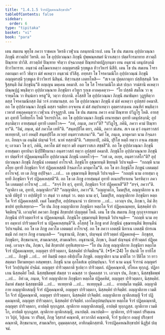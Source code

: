 ```yaml
---
title: "1.4.1.5 จีวรปฏิคฺคหณสิกฺขาปท"
tableOfContents: false
sidebar:
  order: 6
type: "tipitaka"
basket: "vi"
book: "para"
---
```



<DynamicBreadcrumb />

<Division number="508" book="para">

<Paragraph number="1956" book="para">
เตน สมเยน พุทฺโธ ภควา ราชคเห วิหรติ เวฬุวเน กลนฺทกนิวาเป. เตน โข ปน สมเยน อุปฺปลวณฺณา ภิกฺขุนี สาวตฺถิยํ วิหรติ. อถ โข อุปฺปลวณฺณา ภิกฺขุนี ปุพฺพณฺหสมยํ นิวาเสตฺวา ปตฺตจีวรมาทาย สาวตฺถึ ปิณฺฑาย ปาวิสิ. สาวตฺถิยํ ปิณฺฑาย จริตฺวา ปจฺฉาภตฺตํ ปิณฺฑปาตปฏิกฺกนฺตา เยน อนฺธวนํ เตนุปสงฺกมิ ทิวาวิหาราย. อนฺธวนํ อชฺโฌคาเหตฺวา อญฺญตรสฺมึ รุกฺขมูเล ทิวาวิหารํ นิสีทิ. เตน โข ปน สมเยน โจรา กตกมฺมา คาวึ วธิตฺวา มํสํ คเหตฺวา อนฺธวนํ ปวิสึสุ. อทฺทสา โข โจรคามณิโก อุปฺปลวณฺณํ ภิกฺขุนึ อญฺญตรสฺมึ รุกฺขมูเล ทิวาวิหารํ นิสินฺนํ. ทิสฺวานสฺส เอตทโหสิ—  “สเจ เม ปุตฺตภาตุกา ปสฺสิสฺสนฺติ วิเหฐิสฺสนฺติ อิมํ ภิกฺขุนินฺ”ติ อญฺเญน มคฺเคน อคมาสิ. อถ โข โส โจรคามณิโก มํเส ปกฺเก วรมํสานิ คเหตฺวา ปณฺณปุฏํ พนฺธิตฺวา อุปฺปลวณฺณาย ภิกฺขุนิยา อวิทูเร รุกฺเข อาลคฺเคตฺวา—  “โย ปสฺสติ สมโณ วา พฺราหฺมโณ วา ทินฺนํเยว หรตู”ติ, วตฺวา ปกฺกามิ. อโสฺสสิ โข อุปฺปลวณฺณา ภิกฺขุนี สมาธิมฺหา วุฏฺฐหิตฺวา ตสฺส โจรคามณิกสฺส อิมํ วาจํ ภาสมานสฺส. อถ โข อุปฺปลวณฺณา ภิกฺขุนี ตํ มํสํ คเหตฺวา อุปสฺสยํ อคมาสิ. อถ โข อุปฺปลวณฺณา ภิกฺขุนี ตสฺสา รตฺติยา อจฺจเยน ตํ มํสํ สมฺปาเทตฺวา อุตฺตราสงฺเคน ภณฺฑิกํ พนฺธิตฺวา เวหาสํ อพฺภุคฺคนฺตฺวา เวฬุวเน ปจฺจุฏฺฐาสิ.
</Paragraph>

<Paragraph number="1957" book="para">
เตน โข ปน สมเยน ภควา คามํ ปิณฺฑาย ปวิฏฺโฐ โหติ. อายสฺมา อุทายี โอหิยฺยโก โหติ วิหารปาโล. อถ โข อุปฺปลวณฺณา ภิกฺขุนี เยนายสฺมา อุทายี เตนุปสงฺกมิ; อุปสงฺกมิตฺวา อายสฺมนฺตํ อุทายึ เอตทโวจ—  “กหํ, ภนฺเต, ภควา”ติ? “ปวิฏฺโฐ, ภคินิ, ภควา คามํ ปิณฺฑายา”ติ. “อิมํ, ภนฺเต, มํสํ ภควโต เทหี”ติ. “สนฺตปฺปิโต ตยา, ภคินิ, ภควา มํเสน. สเจ เม ตฺวํ อนฺตรวาสกํ ทเทยฺยาสิ, เอวํ อหมฺปิ สนฺตปฺปิโต ภเวยฺยํ อนฺตรวาสเกนา”ติ. “มยํ โข, ภนฺเต, มาตุคามา นาม กิจฺฉลาภา. อิทญฺจ เม อนฺติมํ ปญฺจมํ จีวรํ. นาหํ ทสฺสามี”ติ. “เสยฺยถาปิ, ภคินิ, ปุริโส หตฺถึ ทตฺวา กจฺเฉ สชฺเชยฺย; เอวเมว โข ตฺวํ, ภคินิ, ภควโต มํสํ ทตฺวา มยิ อนฺตรวาสเก สชฺชสี”ติ. อถ โข อุปฺปลวณฺณา ภิกฺขุนี อายสฺมตา อุทายินา นิปฺปีฬิยมานา อนฺตรวาสกํ ทตฺวา อุปสฺสยํ อคมาสิ. ภิกฺขุนิโย อุปฺปลวณฺณาย ภิกฺขุนิยา ปตฺตจีวรํ ปฏิคฺคณฺหนฺติโย อุปฺปลวณฺณํ ภิกฺขุนึ เอตทโวจุํ—  “กหํ เต, อเยฺย, อนฺตรวาสโก”ติ? อุปฺปลวณฺณา ภิกฺขุนี ภิกฺขุนีนํ เอตมตฺถํ อาโรเจสิ. ภิกฺขุนิโย อุชฺฌายนฺติ ขิยฺยนฺติ วิปาเจนฺติ—  “กถญฺหิ นาม อโยฺย อุทายี ภิกฺขุนิยา จีวรํ ปฏิคฺคเหสฺสติ กิจฺฉลาโภ มาตุคาโม”ติ. อถ โข ตา ภิกฺขุนิโย ภิกฺขูนํ เอตมตฺถํ อาโรเจสุํ. เย เต ภิกฺขู อปฺปิจฺฉา …เป…  เต อุชฺฌายนฺติ ขิยฺยนฺติ วิปาเจนฺติ—  “กถญฺหิ นาม อายสฺมา อุทายี ภิกฺขุนิยา จีวรํ ปฏิคฺคเหสฺสตี”ติ.
</Paragraph>

<Paragraph number="1958" book="para">
อถ โข เต ภิกฺขู อายสฺมนฺตํ อุทายึ อเนกปริยาเยน วิครหิตฺวา ภควโต เอตมตฺถํ อาโรเจสุํ …เป…  “สจฺจํ กิร ตฺวํ, อุทายิ, ภิกฺขุนิยา จีวรํ ปฏิคฺคเหสี”ติ? “สจฺจํ, ภควา”ติ. “ญาติกา เต, อุทายิ, อญฺญาติกา”ติ? “อญฺญาติกา, ภควา”ติ. “อญฺญาตโก, โมฆปุริส, อญฺญาติกาย น ชานาติ ปติรูปํ วา อปฺปติรูปํ วา สนฺตํ วา อสนฺตํ วา. ตตฺถ นาม ตฺวํ, โมฆปุริส, อญฺญาติกาย ภิกฺขุนิยา หตฺถโต จีวรํ ปฏิคฺคเหสฺสสิ. เนตํ โมฆปุริส, อปฺปสนฺนานํ วา ปสาทาย …เป…  เอวญฺจ ปน, ภิกฺขเว, อิมํ สิกฺขาปทํ อุทฺทิเสยฺยาถ—
</Paragraph>

</Division>
<Division number="509" book="para">

<Paragraph number="1959" book="para">
<Emphasis>“โย ปน ภิกฺขุ อญฺญาติกาย ภิกฺขุนิยา หตฺถโต จีวรํ ปฏิคฺคเณฺหยฺย, นิสฺสคฺคิยํ ปาจิตฺติยนฺ”</Emphasis>ติ.
</Paragraph>

<Paragraph number="1960" book="para">
เอวญฺจิทํ ภควตา ภิกฺขูนํ สิกฺขาปทํ ปญฺญตฺตํ โหติ.
</Paragraph>

</Division>
<Division number="510" book="para">

<Paragraph number="1961" book="para">
เตน โข ปน สมเยน ภิกฺขู กุกฺกุจฺจายนฺตา ภิกฺขุนีนํ ปาริวตฺตกจีวรํ น ปฏิคฺคณฺหนฺติ. ภิกฺขุนิโย อุชฺฌายนฺติ ขิยฺยนฺติ วิปาเจนฺติ—  “กถญฺหิ นาม อยฺยา อมฺหากํ ปาริวตฺตกจีวรํ น ปฏิคฺคเหสฺสนฺตี”ติ.
</Paragraph>

<Paragraph number="1962" book="para">
อโสฺสสุํ โข ภิกฺขู ตาสํ ภิกฺขุนีนํ อุชฺฌายนฺตีนํ ขิยฺยนฺตีนํ วิปาเจนฺตีนํ. อถ โข เต ภิกฺขู ภควโต เอตมตฺถํ อาโรเจสุํ. อถ โข ภควา เอตสฺมึ นิทาเน เอตสฺมึ ปกรเณ ธมฺมึ กถํ กตฺวา ภิกฺขู อามนฺเตสิ—  “อนุชานามิ, ภิกฺขเว, ปญฺจนฺนํ ปาริวตฺตกํ ปฏิคฺคเหตุํ—  ภิกฺขุสฺส, ภิกฺขุนิยา, สิกฺขมานาย, สามเณรสฺส, สามเณริยา. อนุชานามิ, ภิกฺขเว, อิเมสํ ปญฺจนฺนํ ปาริวตฺตกํ ปฏิคฺคเหตุํ. เอวญฺจ ปน, ภิกฺขเว, อิมํ สิกฺขาปทํ อุทฺทิเสยฺยาถ—
</Paragraph>

</Division>
<Division number="511" book="para">

<Paragraph number="1963" book="para">
<Emphasis>“โย ปน ภิกฺขุ อญฺญาติกาย ภิกฺขุนิยา หตฺถโต จีวรํ ปฏิคฺคเณฺหยฺย, อญฺญตฺร ปาริวตฺตกา, นิสฺสคฺคิยํ ปาจิตฺติยนฺ”</Emphasis>ติ. (*5*:<Emphasis>24</Emphasis>)
</Paragraph>

</Division>
<Division number="512" book="para">

<Paragraph number="1964" book="para">
<Emphasis>โย ปนา</Emphasis>ติ โย ยาทิโส …เป…  <Emphasis>ภิกฺขู</Emphasis>ติ …เป…  อยํ อิมสฺมึ อตฺเถ อธิปฺเปโต ภิกฺขูติ.
</Paragraph>

<Paragraph number="1965" book="para">
<Emphasis>อญฺญาติกา</Emphasis> นาม มาติโต วา ปิติโต วา ยาว สตฺตมา ปิตามหยุคา อสมฺพทฺธา.
</Paragraph>

<Paragraph number="1966" book="para">
<Emphasis>ภิกฺขุนี</Emphasis> นาม อุภโตสํเฆ อุปสมฺปนฺนา.
</Paragraph>

<Paragraph number="1967" book="para">
<Emphasis>จีวรํ</Emphasis> นาม ฉนฺนํ จีวรานํ อญฺญตรํ จีวรํ วิกปฺปนุปคํ ปจฺฉิมํ.
</Paragraph>

<Paragraph number="1968" book="para">
<Emphasis>อญฺญตฺร ปาริวตฺตกา</Emphasis>ติ ฐเปตฺวา ปาริวตฺตกํ.
</Paragraph>

<Paragraph number="1969" book="para">
ปฏิคฺคณฺหาติ, ปโยเค ทุกฺกฏํ. ปฏิลาเภน นิสฺสคฺคิยํ โหติ. นิสฺสชฺชิตพฺพํ สํฆสฺส วา คณสฺส วา ปุคฺคลสฺส วา. เอวญฺจ ปน, ภิกฺขเว, นิสฺสชฺชิตพฺพํ …เป…  อิทํ เม, ภนฺเต, จีวรํ อญฺญาติกาย ภิกฺขุนิยา หตฺถโต ปฏิคฺคหิตํ, อญฺญตฺร ปาริวตฺตกา, นิสฺสคฺคิยํ. อิมาหํ สํฆสฺส นิสฺสชฺชามีติ …เป…  ทเทยฺยาติ …เป…  ทเทยฺยุนฺติ …เป…  อายสฺมโต ทมฺมีติ.
</Paragraph>

</Division>
<Division number="513" book="para">

<Paragraph number="1970" book="para">
อญฺญาติกาย อญฺญาติกสญฺญี จีวรํ ปฏิคฺคณฺหาติ, อญฺญตฺร ปาริวตฺตกา, นิสฺสคฺคิยํ ปาจิตฺติยํ. อญฺญาติกาย เวมติโก จีวรํ ปฏิคฺคณฺหาติ, อญฺญตฺร ปาริวตฺตกา, นิสฺสคฺคิยํ ปาจิตฺติยํ. อญฺญาติกาย ญาติกสญฺญี จีวรํ ปฏิคฺคณฺหาติ, อญฺญตฺร ปาริวตฺตกา, นิสฺสคฺคิยํ ปาจิตฺติยํ.
</Paragraph>

<Paragraph number="1971" book="para">
เอกโตอุปสมฺปนฺนาย หตฺถโต จีวรํ ปฏิคฺคณฺหาติ, อญฺญตฺร ปาริวตฺตกา, อาปตฺติ ทุกฺกฏสฺส. ญาติกาย อญฺญาติกสญฺญี, อาปตฺติ ทุกฺกฏสฺส. ญาติกาย เวมติโก, อาปตฺติ ทุกฺกฏสฺส. ญาติกาย ญาติกสญฺญี, อนาปตฺติ.
</Paragraph>

</Division>
<Division number="514" book="para">

<Paragraph number="1972" book="para">
อนาปตฺติ—  ญาติกาย, ปาริวตฺตกํ ปริตฺเตน วา วิปุลํ, วิปุเลน วา ปริตฺตํ, ภิกฺขุ วิสฺสาสํ คณฺหาติ, ตาวกาลิกํ คณฺหาติ, จีวรํ ฐเปตฺวา อญฺญํ ปริกฺขารํ คณฺหาติ, สิกฺขมานาย, สามเณริยา, อุมฺมตฺตกสฺส, อาทิกมฺมิกสฺสาติ.

</Paragraph>
</Division>

<Paragraph number="1973" type="center" book="para">
จีวรปฏิคฺคหณสิกฺขาปทํ นิฏฺฐิตํ ปญฺจมํ.
</Paragraph>